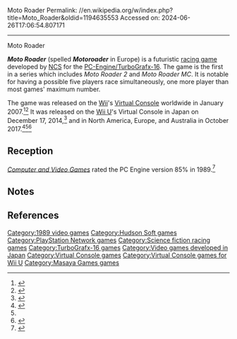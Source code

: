 Moto Roader
Permalink: //en.wikipedia.org/w/index.php?title=Moto_Roader&oldid=1194635553
Accessed on: 2024-06-26T17:06:54.807171



------
Moto Roader
{{Infobox video game
| title = Moto Roader
| image = Moto Roader Coverart.png
| developer = [[Nippon Computer Systems|NCS]]
| publisher = {{Video game release|JP|[[Masaya Games]] <small>(PC Engine)</small><ref>{{cite web |title=ゲームタイトル |url=http://www.masayagames.com/titles |website=メサイヤゲームス |accessdate=15 October 2017 |language=ja |archive-url=https://web.archive.org/web/20210728010047/http://www.masayagames.com/titles |archive-date=28 July 2021 |url-status=dead}}</ref>|NA|[[NEC]] <small>(TurboGrafx-16)</small>{{efn|Wii Virtual Console published worldwide by [[Hudson Soft]].<ref>{{cite web |title=Moto Roader for Wii |url=https://www.nintendo.com/games/detail/-ceniVoDsDcPeP3YOp7vCszDal1GZ5MC |website=Nintendo |accessdate=15 October 2017 |language=en-us |archive-url=https://web.archive.org/web/20101214030009/https://www.nintendo.com/games/detail/-ceniVoDsDcPeP3YOp7vCszDal1GZ5MC |archive-date=14 December 2010 |url-status=dead}}</ref><ref>{{cite web|last1=Dillard|first1=Corbie|title=Review: Moto Roader (TG-16)|url=http://www.nintendolife.com/reviews/2007/01/moto_roader_virtual_console|website=Nintendo Life|accessdate=15 October 2017|date=6 January 2007}}</ref>}}}}{{efn|Wii U Virtual Console published by [[Konami]] in Japan and North America and by [[Masaya Games|Extreme]] in PAL regions.<ref name="JP Wii U"/><ref name="NA Wii U"/><ref name="EU VC"/><ref name="AUS Wii U"/>}}
| designer = 
| engine = 
| platforms = [[TurboGrafx-16|PC-Engine/TurboGrafx-16]]
| released = {{Video game release|JP|February 23, 1989|NA|1989}}
| genre = [[Racing video game|Racing]]
| modes = [[Single-player]]
}}

'''''Moto Roader''''' (spelled '''''Motoroader''''' in Europe) is a futuristic [[racing game]] developed by [[Nippon Computer Systems|NCS]] for the [[TurboGrafx-16|PC-Engine/TurboGrafx-16]]. The game is the first in a series which includes ''Moto Roader 2'' and ''Moto Roader MC''. It is notable for having a possible five players race simultaneously, one more player than most games' maximum number.

The game was released on the [[Wii]]'s [[Virtual Console]] worldwide in January 2007.<ref name="EU VC">{{cite web|title=Motoroader™|url=https://www.nintendo.co.uk/Games/TurboGrafx/Motoroader--278238.html|website=Nintendo of Europe GmbH|accessdate=15 October 2017}}</ref><ref name="JP Wii">{{cite web |title=Japanese VC Titles Dated |date=15 January 2007 |publisher=IGN |accessdate=4 July 2009 |url=http://wii.ign.com/articles/755/755461p1.html |archive-url=https://web.archive.org/web/20120320154306/http://wii.ign.com/articles/755/755461p1.html |archive-date=20 March 2012 |url-status=dead}}</ref> It was released on the [[Wii U]]'s Virtual Console in Japan on December 17, 2014,<ref name="JP Wii U">{{cite web|title=モトローダーMC（モトローダーエムシー）|url=https://www.konami.com/games/jp/ja/products/dl_motoroadermc_pce_c/|website=KONAMI|accessdate=15 October 2017|language=ja}}</ref> and in North America, Europe, and Australia in October 2017.<ref name="NA Wii U">{{cite web|title=MOTOROADER for Wii U|url=https://www.nintendo.com/games/detail/motoroader-wii-u|website=Nintendo of America|accessdate=15 October 2017}}</ref><ref name="EU VC"/><ref name="AUS Wii U">{{cite web|last1=Wassenaar|first1=Troy|title=Aussie Nintendo Download Updates (13/10) - Ten Again - eShop News from Vooks|url=https://www.vooks.net/aussie-nintendo-download-updates-1310-ten/|website=Vooks|accessdate=15 October 2017|date=12 October 2017}}</ref>

==Reception==
''[[Computer and Video Games]]'' rated the PC Engine version 85% in 1989.<ref name="CVG">{{cite journal |title=Complete Games Guide |journal=[[Computer and Video Games]] |date=16 October 1989 |issue=Complete Guide to Consoles |pages=46–77 |url=https://retrocdn.net/images/9/98/CompleteGuideToConsoles_UK_01.pdf#page=46}}</ref>

==Notes==
{{notelist}}

== References ==
{{Reflist}}

[[Category:1989 video games]]
[[Category:Hudson Soft games]]
[[Category:PlayStation Network games]]
[[Category:Science fiction racing games]]
[[Category:TurboGrafx-16 games]]
[[Category:Video games developed in Japan]]
[[Category:Virtual Console games]]
[[Category:Virtual Console games for Wii U]]
[[Category:Masaya Games games]]

{{racing-videogame-stub}}